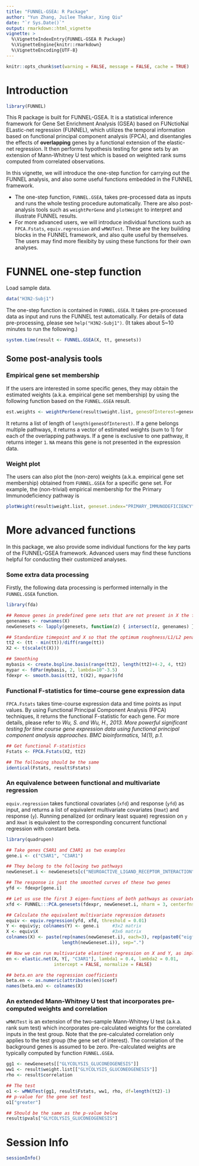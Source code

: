 ```yaml
---
title: "FUNNEL-GSEA: R Package"
author: "Yun Zhang, Juilee Thakar, Xing Qiu"
date: "`r Sys.Date()`"
output: rmarkdown::html_vignette
vignette: >
  %\VignetteIndexEntry{FUNNEL-GSEA R Package}
  %\VignetteEngine{knitr::rmarkdown}
  %\VignetteEncoding{UTF-8}
---
```

```r
knitr::opts_chunk$set(warning = FALSE, message = FALSE, cache = TRUE)
```
                      
# Introduction

```r
library(FUNNEL)
```

This R package is built for FUNNEL-GSEA. It is a statistical inference framework for Gene Set Enrichment Analysis (GSEA) based on FUNctioNal ELastic-net regression (FUNNEL), which utilizes the temporal information based on functional principal component analysis (FPCA), and disentangles the effects of **overlapping** genes by a functional extension of the elastic-net regression. It then performs hypothesis testing for gene sets by an extension of Mann-Whitney U test which is based on weighted rank sums computed from correlated observations.

In this vignette, we will introduce the one-step function for carrying out the FUNNEL analysis, and also some useful functions embedded in the FUNNEL framework. 

* The one-step function, `FUNNEL.GSEA`, takes pre-processed data as inputs and runs the whole testing procedure automatically. There are also post-analysis tools such as `weightPerGene` and `plotWeight` to interpret and illustrate FUNNEL results.
* For more advanced users, we will introduce individual functions such as `FPCA.Fstats`, `equiv.regression` and `wMWUTest`. These are the key building blocks in the FUNNEL framework, and also quite useful by themselves. The users may find more flexibity by using these functions for their own analyses. 

# FUNNEL one-step function

Load sample data.
```r
data("H3N2-Subj1")
```

The one-step function is contained in `FUNNEL.GSEA`. It takes pre-processed data as input and runs the FUNNEL test automatically. For details of data pre-processing, please see `help("H3N2-Subj1")`. (It takes about 5~10 minutes to run the following.)

```r
system.time(result <- FUNNEL.GSEA(X, tt, genesets))
```

## Some post-analysis tools

### Empirical gene set membership

If the users are interested in some specific genes, they may obtain the estimated weights (a.k.a. empirical gene set membership) by using the following function based on the `FUNNEL.GSEA` result.

```r
est.weights <- weightPerGene(result$weight.list, genesOfInterest=genesets[["PRIMARY_IMMUNODEFICIENCY"]])
```

It returns a list of length of `length(genesOfInterest)`. If a gene belongs multiple pathways, it returns a vector of estimated weights (sum to 1) for each of the overlapping pathways. If a gene is exclusive to one pathway, it returns integer `1`. `NA` means this gene is not presented in the expression data.

### Weight plot

The users can also plot the (non-zero) weights (a.k.a. empirical gene set membership) obtained from `FUNNEL.GSEA` for a specific gene set. For example, the (non-trivial) empirical membership for the Primary Immunodeficiency pathway is 
```r
plotWeight(result$weight.list, geneset.index="PRIMARY_IMMUNODEFICIENCY")
```

# More advanced functions

In this package, we also provide some individual functions for the key parts of the FUNNEL-GSEA framework. Advanced users may find these functions helpful for conducting their customized analyses.

### Some extra data processing

Firstly, the following data processing is performed internally in the `FUNNEL.GSEA` function.

```r
library(fda)

## Remove genes in predefined gene sets that are not present in X the filtered input data
genenames <- rownames(X)
newGenesets <- lapply(genesets, function(z) { intersect(z, genenames) } )

## Standardize timepoint and X so that the optimum roughness/L1/L2 penality parameters are applicable
tt2 <- (tt - min(tt))/diff(range(tt))
X2 <- t(scale(t(X)))

## Smoothing
mybasis <- create.bspline.basis(range(tt2), length(tt2)+4-2, 4, tt2)
mypar <- fdPar(mybasis, 2, lambda=10^-3.5)
fdexpr <- smooth.basis(tt2, t(X2), mypar)$fd
```

### Functional F-statistics for time-course gene expression data

`FPCA.Fstats` takes time-course expression data and time points as input values. By using Functional Principal Component Analysis (FPCA) techniques, it returns the functional F-statistic for each gene. For more details, please refer to *Wu, S. and Wu, H., 2013. More powerful significant testing for time course gene expression data using functional principal component analysis approaches. BMC bioinformatics, 14(1), p.1.*

```r
## Get functional F-statistics
Fstats <- FPCA.Fstats(X2, tt2)

## The following should be the same
identical(Fstats, result$Fstats)
```

### An equivalence between functional and multivariate regression

`equiv.regression` takes functional covariates (`xfd`) and response (`yfd`) as
input, and returns a list of equivalent multivariate covariates (`Xmat`)
and response (`y`).  Running penalized (or ordinary least square)
regression on `y` and `Xmat` is equivalent to the corresponding concurrent
functional regression with constant beta.

```r
library(quadrupen)

## Take genes C5AR1 and C3AR1 as two examples
gene.i <- c("C5AR1", "C3AR1")

## They belong to the following two pathways
newGeneset.i <- newGenesets[c("NEUROACTIVE_LIGAND_RECEPTOR_INTERACTION", "COMPLEMENT_AND_COAGULATION_CASCADES")]

## The response is just the smoothed curves of these two genes
yfd <- fdexpr[gene.i]

## Let us use the first 3 eigen-functions of both pathways as covariates
xfd <- FUNNEL:::PCA.genesets(fdexpr, newGeneset.i, nharm = 3, centerfns = FALSE)$harmonics

## Calculate the equivalent multivariate regression datasets
equiv <- equiv.regression(yfd, xfd, threshold = 0.01)
Y <- equiv$y; colnames(Y) <- gene.i     #3x2 matrix
X <- equiv$X                            #3x6 matrix
colnames(X) <- paste(rep(names(newGeneset.i), each=3), rep(paste0("eigfun", 1:3),
                     length(newGeneset.i)), sep=".")

## Now we can run multivariate elastinet regression on X and Y, as implemented in package quadrupen
en <- elastic.net(X, Y[, "C3AR1"], lambda1 = 0.4, lambda2 = 0.01,
                  intercept = FALSE, normalize = FALSE)

## beta.en are the regression coefficients
beta.en <- as.numeric(attributes(en)$coef)
names(beta.en) <- colnames(X)
```

### An extended Mann-Whitney U test that incorporates pre-computed weights and correlation

`wMWUTest` is an extension of the two-sample Mann-Whitney U test (a.k.a. rank sum test)
which incorporates pre-calculated weights for the correlated inputs in the
test group. Note that the pre-calculated correlation only applies to the
test group (the gene set of interest).  The correlation of the
background genes is assumed to be zero.  Pre-calculated weights are
typically computed by function `FUNNEL.GSEA`.

```r
gg1 <- newGenesets[["GLYCOLYSIS_GLUCONEOGENESIS"]]
ww1 <- result$weight.list[["GLYCOLYSIS_GLUCONEOGENESIS"]]
rho <- result$correlation

## The test
o1 <- wMWUTest(gg1, result$Fstats, ww1, rho, df=length(tt2)-1)
## p-value for the gene set test
o1["greater"]

## Should be the same as the p-value below
result$pvals["GLYCOLYSIS_GLUCONEOGENESIS"]
```

# Session Info

```r
sessionInfo()
```
